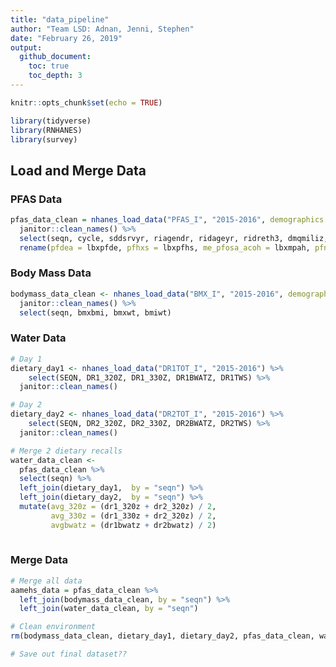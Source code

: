 ```yaml
---
title: "data_pipeline"
author: "Team LSD: Adnan, Jenni, Stephen"
date: "February 26, 2019"
output: 
  github_document:
    toc: true
    toc_depth: 3
---
```


```r

knitr::opts_chunk$set(echo = TRUE)

library(tidyverse)
library(RNHANES)
library(survey)

```

## Load and Merge Data

### PFAS Data

```r

pfas_data_clean = nhanes_load_data("PFAS_I", "2015-2016", demographics = TRUE) %>% 
  janitor::clean_names() %>% 
  select(seqn, cycle, sddsrvyr, riagendr, ridageyr, ridreth3, dmqmiliz, dmdeduc3, dmdeduc2, wtint2yr, wtmec2yr, lbxpfde:lbdmfosl) %>% 
  rename(pfdea = lbxpfde, pfhxs = lbxpfhs, me_pfosa_acoh = lbxmpah,	pfna = lbxpfna, pfua = lbxpfua,	pfdoa = lbxpfdo, n_pfoa = lbxnfoa,	sb_pfoa = lbxbfoa, n_pfos = lbxnfos,	sm_pfos = lbxmfos)


```

### Body Mass Data

```r

bodymass_data_clean <- nhanes_load_data("BMX_I", "2015-2016", demographics = TRUE) %>% 
  janitor::clean_names() %>% 
  select(seqn, bmxbmi, bmxwt, bmiwt)


```

### Water Data

```r

# Day 1 
dietary_day1 <- nhanes_load_data("DR1TOT_I", "2015-2016") %>% 
    select(SEQN, DR1_320Z, DR1_330Z, DR1BWATZ, DR1TWS) %>% 
  janitor::clean_names() 

# Day 2
dietary_day2 <- nhanes_load_data("DR2TOT_I", "2015-2016") %>% 
    select(SEQN, DR2_320Z, DR2_330Z, DR2BWATZ, DR2TWS) %>% 
  janitor::clean_names()

# Merge 2 dietary recalls
water_data_clean <- 
  pfas_data_clean %>% 
  select(seqn) %>% 
  left_join(dietary_day1,  by = "seqn") %>% 
  left_join(dietary_day2,  by = "seqn") %>% 
  mutate(avg_320z = (dr1_320z + dr2_320z) / 2,
         avg_330z = (dr1_330z + dr2_320z) / 2,
         avgbwatz = (dr1bwatz + dr2bwatz) / 2)
         

```

### Merge Data

```r

# Merge all data
aamehs_data = pfas_data_clean %>% 
  left_join(bodymass_data_clean, by = "seqn") %>% 
  left_join(water_data_clean, by = "seqn")

# Clean environment
rm(bodymass_data_clean, dietary_day1, dietary_day2, pfas_data_clean, water_data_clean)

# Save out final dataset??


```

